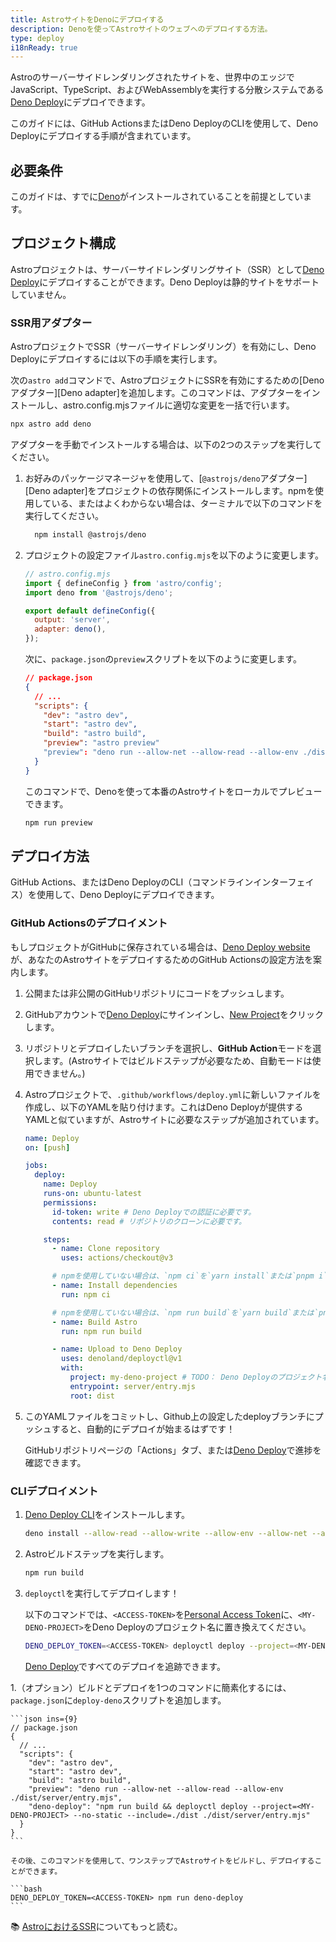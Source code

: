 ```yaml
---
title: AstroサイトをDenoにデプロイする
description: Denoを使ってAstroサイトのウェブへのデプロイする方法。
type: deploy
i18nReady: true
---
```


Astroのサーバーサイドレンダリングされたサイトを、世界中のエッジでJavaScript、TypeScript、およびWebAssemblyを実行する分散システムである[Deno Deploy](https://deno.com/deploy)にデプロイできます。

このガイドには、GitHub ActionsまたはDeno DeployのCLIを使用して、Deno Deployにデプロイする手順が含まれています。

## 必要条件

このガイドは、すでに[Deno](https://deno.land/)がインストールされていることを前提としています。

## プロジェクト構成

Astroプロジェクトは、サーバーサイドレンダリングサイト（SSR）として[Deno Deploy](https://deno.com/deploy)にデプロイすることができます。Deno Deployは静的サイトをサポートしていません。

### SSR用アダプター

AstroプロジェクトでSSR（サーバーサイドレンダリング）を有効にし、Deno Deployにデプロイするには以下の手順を実行します。

次の`astro add`コマンドで、AstroプロジェクトにSSRを有効にするための[Denoアダプター][Deno adapter]を追加します。このコマンドは、アダプターをインストールし、astro.config.mjsファイルに適切な変更を一括で行います。

```bash
npx astro add deno
```

アダプターを手動でインストールする場合は、以下の2つのステップを実行してください。

1. お好みのパッケージマネージャを使用して、[`@astrojs/deno`アダプター][Deno adapter]をプロジェクトの依存関係にインストールします。npmを使用している、またはよくわからない場合は、ターミナルで以下のコマンドを実行してください。

    ```bash
      npm install @astrojs/deno
    ```

1. プロジェクトの設定ファイル`astro.config.mjs`を以下のように変更します。

    ```js ins={3,6-7}
    // astro.config.mjs
    import { defineConfig } from 'astro/config';
    import deno from '@astrojs/deno';

    export default defineConfig({
      output: 'server',
      adapter: deno(),
    });
    ```

    次に、`package.json`の`preview`スクリプトを以下のように変更します。

    ```json del={8} ins={9}
    // package.json
    {
      // ...
      "scripts": {
        "dev": "astro dev",
        "start": "astro dev",
        "build": "astro build",
        "preview": "astro preview"
        "preview": "deno run --allow-net --allow-read --allow-env ./dist/server/entry.mjs"
      }
    }
    ```

    このコマンドで、Denoを使って本番のAstroサイトをローカルでプレビューできます。

    ```bash
    npm run preview
    ```

## デプロイ方法

GitHub Actions、またはDeno DeployのCLI（コマンドラインインターフェイス）を使用して、Deno Deployにデプロイできます。

### GitHub Actionsのデプロイメント

もしプロジェクトがGitHubに保存されている場合は、[Deno Deploy website](https://dash.deno.com/)が、あなたのAstroサイトをデプロイするためのGitHub Actionsの設定方法を案内します。

1. 公開または非公開のGitHubリポジトリにコードをプッシュします。

1. GitHubアカウントで[Deno Deploy](https://dash.deno.com/)にサインインし、[New Project](https://dash.deno.com)をクリックします。

1. リポジトリとデプロイしたいブランチを選択し、**GitHub Action**モードを選択します。(Astroサイトではビルドステップが必要なため、自動モードは使用できません。)

1. Astroプロジェクトで、`.github/workflows/deploy.yml`に新しいファイルを作成し、以下のYAMLを貼り付けます。これはDeno Deployが提供するYAMLと似ていますが、Astroサイトに必要なステップが追加されています。

    ```yaml
    name: Deploy
    on: [push]

    jobs:
      deploy:
        name: Deploy
        runs-on: ubuntu-latest
        permissions:
          id-token: write # Deno Deployでの認証に必要です。
          contents: read # リポジトリのクローンに必要です。

        steps:
          - name: Clone repository
            uses: actions/checkout@v3

          # npmを使用していない場合は、`npm ci`を`yarn install`または`pnpm i`に変更してください。
          - name: Install dependencies
            run: npm ci

          # npmを使用していない場合は、`npm run build`を`yarn build`または`pnpm run build`に変更してください。
          - name: Build Astro
            run: npm run build

          - name: Upload to Deno Deploy
            uses: denoland/deployctl@v1
            with:
              project: my-deno-project # TODO： Deno Deployのプロジェクト名に置き換える。
              entrypoint: server/entry.mjs
              root: dist
    ```

1. このYAMLファイルをコミットし、Github上の設定したdeployブランチにプッシュすると、自動的にデプロイが始まるはずです！

    GitHubリポジトリページの「Actions」タブ、または[Deno Deploy](https://dash.deno.com)で進捗を確認できます。


### CLIデプロイメント

1. [Deno Deploy CLI](https://deno.com/deploy/docs/deployctl)をインストールします。

    ```bash
    deno install --allow-read --allow-write --allow-env --allow-net --allow-run --no-check -r -f https://deno.land/x/deploy/deployctl.ts
    ```

1. Astroビルドステップを実行します。

    ```bash
    npm run build
    ```

1. `deployctl`を実行してデプロイします！

    以下のコマンドでは、`<ACCESS-TOKEN>`を[Personal Access Token](https://dash.deno.com/user/access-tokens)に、`<MY-DENO-PROJECT>`をDeno Deployのプロジェクト名に置き換えてください。

    ```bash
    DENO_DEPLOY_TOKEN=<ACCESS-TOKEN> deployctl deploy --project=<MY-DENO-PROJECT> --no-static --include=./dist ./dist/server/entry.mjs
    ```

    [Deno Deploy](https://dash.deno.com)ですべてのデプロイを追跡できます。

1.（オプション）ビルドとデプロイを1つのコマンドに簡素化するには、`package.json`に`deploy-deno`スクリプトを追加します。

    ```json ins={9}
    // package.json
    {
      // ...
      "scripts": {
        "dev": "astro dev",
        "start": "astro dev",
        "build": "astro build",
        "preview": "deno run --allow-net --allow-read --allow-env ./dist/server/entry.mjs",
        "deno-deploy": "npm run build && deployctl deploy --project=<MY-DENO-PROJECT> --no-static --include=./dist ./dist/server/entry.mjs"
      }
    }
    ```

    その後、このコマンドを使用して、ワンステップでAstroサイトをビルドし、デプロイすることができます。

    ```bash
    DENO_DEPLOY_TOKEN=<ACCESS-TOKEN> npm run deno-deploy
    ```


📚 [AstroにおけるSSR](/ja/guides/server-side-rendering/)についてもっと読む。

[Denoアダプター]: https://github.com/denoland/deno-astro-adapter
